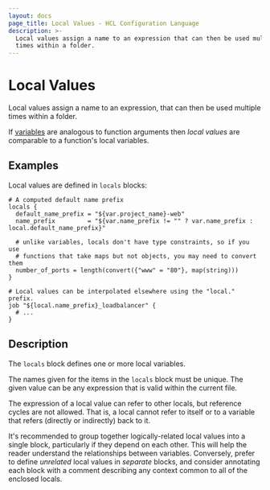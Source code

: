 ```yaml
---
layout: docs
page_title: Local Values - HCL Configuration Language
description: >-
  Local values assign a name to an expression that can then be used multiple
  times within a folder.
---
```


# Local Values

Local values assign a name to an expression, that can then be used multiple
times within a folder.

If [variables](/docs/job-specification/hcl2/variables) are analogous to
function arguments then _local values_ are comparable to a function's local
variables.

## Examples

Local values are defined in `locals` blocks:

```hcl
# A computed default name prefix
locals {
  default_name_prefix = "${var.project_name}-web"
  name_prefix         = "${var.name_prefix != "" ? var.name_prefix : local.default_name_prefix}"

  # unlike variables, locals don't have type constraints, so if you use
  # functions that take maps but not objects, you may need to convert them
  number_of_ports = length(convert({"www" = "80"}, map(string)))
}

# Local values can be interpolated elsewhere using the "local." prefix.
job "${local.name_prefix}_loadbalancer" {
  # ...
}
```

## Description

The `locals` block defines one or more local variables.

The names given for the items in the `locals` block must be unique. The given
value can be any expression that is valid within the current file.

The expression of a local value can refer to other locals, but reference cycles
are not allowed. That is, a local cannot refer to itself or to a variable that
refers (directly or indirectly) back to it.

It's recommended to group together logically-related local values into a single
block, particularly if they depend on each other. This will help the reader
understand the relationships between variables. Conversely, prefer to define
_unrelated_ local values in _separate_ blocks, and consider annotating each
block with a comment describing any context common to all of the enclosed
locals.
